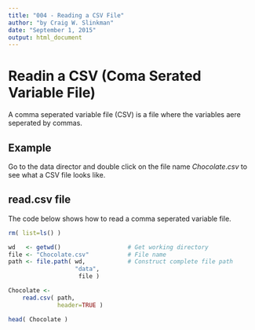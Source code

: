 ```yaml
---
title: "004 - Reading a CSV File"
author: "by Craig W. Slinkman"
date: "September 1, 2015"
output: html_document
---
```


# Readin a CSV (Coma Serated Variable File)
A comma seperated variable file (CSV) is a file where the variables aere seperated by commas.

## Example
Go to the data director and double click on the file name $Chocolate.csv$ to see what a CSV file looks like.

## read.csv file
The code below shows how to read a comma seperated variable file.  

```r

rm( list=ls() )

wd   <- getwd()                   # Get working directory 
file <- "Chocolate.csv"           # File name
path <- file.path( wd,            # Construct complete file path
                   "data",
                    file )

Chocolate <- 
    read.csv( path, 
              header=TRUE )

head( Chocolate )


```


